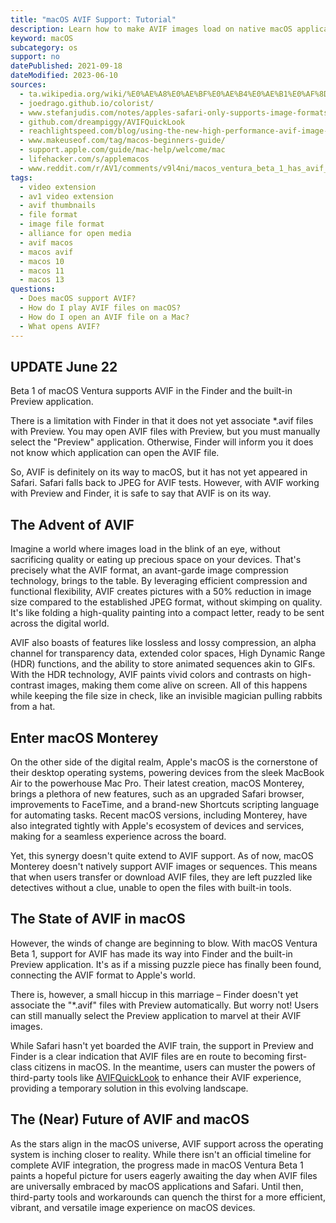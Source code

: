 ```yaml
---
title: "macOS AVIF Support: Tutorial"
description: Learn how to make AVIF images load on native macOS applications.
keyword: macOS
subcategory: os
support: no
datePublished: 2021-09-18
dateModified: 2023-06-10
sources:
  - ta.wikipedia.org/wiki/%E0%AE%A8%E0%AE%BF%E0%AE%B4%E0%AE%B1%E0%AF%8D%E0%AE%AA%E0%AE%9F%E0%AE%95%E0%AF%8D%E0%AE%95%E0%AF%8B%E0%AE%AA%E0%AF%8D%E0%AE%AA%E0%AF%81_%E0%AE%B5%E0%AE%9F%E0%AE%BF%E0%AE%B5%E0%AE%AE%E0%AF%8D
  - joedrago.github.io/colorist/
  - www.stefanjudis.com/notes/apples-safari-only-supports-image-formats-the-os-supports-and-that-might-be/
  - github.com/dreampiggy/AVIFQuickLook
  - reachlightspeed.com/blog/using-the-new-high-performance-avif-image-format-on-the-web-today/
  - www.makeuseof.com/tag/macos-beginners-guide/
  - support.apple.com/guide/mac-help/welcome/mac
  - lifehacker.com/s/applemacos
  - www.reddit.com/r/AV1/comments/v9l4ni/macos_ventura_beta_1_has_avif_support_just_not_in/
tags:
  - video extension
  - av1 video extension
  - avif thumbnails
  - file format
  - image file format
  - alliance for open media
  - avif macos
  - macos avif
  - macos 10
  - macos 11
  - macos 13
questions:
  - Does macOS support AVIF?
  - How do I play AVIF files on macOS?
  - How do I open an AVIF file on a Mac?
  - What opens AVIF?
---
```


## UPDATE June 22

Beta 1 of macOS Ventura supports AVIF in the Finder and the built-in Preview application.

There is a limitation with Finder in that it does not yet associate \*.avif files with Preview. You may open AVIF files with Preview, but you must manually select the "Preview" application. Otherwise, Finder will inform you it does not know which application can open the AVIF file.

So, AVIF is definitely on its way to macOS, but it has not yet appeared in Safari. Safari falls back to JPEG for AVIF tests. However, with AVIF working with Preview and Finder, it is safe to say that AVIF is on its way.

## The Advent of AVIF

Imagine a world where images load in the blink of an eye, without sacrificing quality or eating up precious space on your devices. That's precisely what the AVIF format, an avant-garde image compression technology, brings to the table. By leveraging efficient compression and functional flexibility, AVIF creates pictures with a 50% reduction in image size compared to the established JPEG format, without skimping on quality. It's like folding a high-quality painting into a compact letter, ready to be sent across the digital world.

AVIF also boasts of features like lossless and lossy compression, an alpha channel for transparency data, extended color spaces, High Dynamic Range (HDR) functions, and the ability to store animated sequences akin to GIFs. With the HDR technology, AVIF paints vivid colors and contrasts on high-contrast images, making them come alive on screen. All of this happens while keeping the file size in check, like an invisible magician pulling rabbits from a hat.

## Enter macOS Monterey

On the other side of the digital realm, Apple's macOS is the cornerstone of their desktop operating systems, powering devices from the sleek MacBook Air to the powerhouse Mac Pro. Their latest creation, macOS Monterey, brings a plethora of new features, such as an upgraded Safari browser, improvements to FaceTime, and a brand-new Shortcuts scripting language for automating tasks. Recent macOS versions, including Monterey, have also integrated tightly with Apple's ecosystem of devices and services, making for a seamless experience across the board.

Yet, this synergy doesn't quite extend to AVIF support. As of now, macOS Monterey doesn't natively support AVIF images or sequences. This means that when users transfer or download AVIF files, they are left puzzled like detectives without a clue, unable to open the files with built-in tools.

## The State of AVIF in macOS

However, the winds of change are beginning to blow. With macOS Ventura Beta 1, support for AVIF has made its way into Finder and the built-in Preview application. It's as if a missing puzzle piece has finally been found, connecting the AVIF format to Apple's world.

There is, however, a small hiccup in this marriage – Finder doesn't yet associate the "\*.avif" files with Preview automatically. But worry not! Users can still manually select the Preview application to marvel at their AVIF images.

While Safari hasn't yet boarded the AVIF train, the support in Preview and Finder is a clear indication that AVIF files are en route to becoming first-class citizens in macOS. In the meantime, users can muster the powers of third-party tools like [AVIFQuickLook](https://github.com/dreampiggy/AVIFQuickLook) to enhance their AVIF experience, providing a temporary solution in this evolving landscape.

## The (Near) Future of AVIF and macOS

As the stars align in the macOS universe, AVIF support across the operating system is inching closer to reality. While there isn't an official timeline for complete AVIF integration, the progress made in macOS Ventura Beta 1 paints a hopeful picture for users eagerly awaiting the day when AVIF files are universally embraced by macOS applications and Safari. Until then, third-party tools and workarounds can quench the thirst for a more efficient, vibrant, and versatile image experience on macOS devices.
